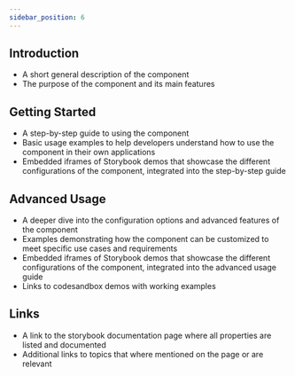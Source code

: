 ```yaml
---
sidebar_position: 6
---
```



## Introduction
- A short general description of the component
- The purpose of the component and its main features

## Getting Started
- A step-by-step guide to using the component
- Basic usage examples to help developers understand how to use the component in their own applications
- Embedded iframes of Storybook demos that showcase the different configurations of the component, integrated into the step-by-step guide

## Advanced Usage
- A deeper dive into the configuration options and advanced features of the component
- Examples demonstrating how the component can be customized to meet specific use cases and requirements
- Embedded iframes of Storybook demos that showcase the different configurations of the component, integrated into the advanced usage guide
- Links to codesandbox demos with working examples

## Links
- A link to the storybook documentation page where all properties are listed and documented
- Additional links to topics that where mentioned on the page or are relevant